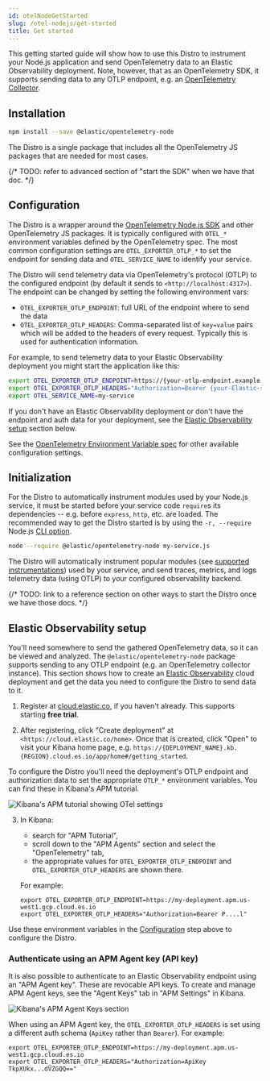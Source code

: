 ```yaml
---
id: otelNodeGetStarted
slug: /otel-nodejs/get-started
title: Get started
---
```


<DocBadge template="technical preview" />

This getting started guide will show how to use this Distro to instrument your Node.js application and send OpenTelemetry data to an Elastic Observability deployment. Note, however, that as an OpenTelemetry SDK, it supports sending data to any OTLP endpoint, e.g. an [OpenTelemetry Collector](https://opentelemetry.io/docs/collector/).

## Installation

```sh
npm install --save @elastic/opentelemetry-node
```

The Distro is a single package that includes all the OpenTelemetry JS packages
that are needed for most cases.

{/* TODO: refer to advanced section of "start the SDK" when we have that doc. */}

## Configuration

The Distro is a wrapper around the [OpenTelemetry Node.js SDK](https://github.com/open-telemetry/opentelemetry-js/tree/main/experimental/packages/opentelemetry-sdk-node)
and other OpenTelemetry JS packages. It is typically configured with `OTEL_*`
environment variables defined by the OpenTelemetry spec. The most common
configuration settings are `OTEL_EXPORTER_OTLP_*` to set the endpoint for
sending data and `OTEL_SERVICE_NAME` to identify your service.

The Distro will send telemetry data via OpenTelemetry's protocol (OTLP) to the
configured endpoint (by default it sends to `<http://localhost:4317>`). The
endpoint can be changed by setting the following environment vars:

- `OTEL_EXPORTER_OTLP_ENDPOINT`: full URL of the endpoint where to send the data
- `OTEL_EXPORTER_OTLP_HEADERS`: Comma-separated list of `key=value` pairs which
  will be added to the headers of every request. Typically this is used for
  authentication information.

For example, to send telemetry data to your Elastic Observability deployment you
might start the application like this:

```sh
export OTEL_EXPORTER_OTLP_ENDPOINT=https://{your-otlp-endpoint.example.com}
export OTEL_EXPORTER_OTLP_HEADERS="Authorization=Bearer {your-Elastic-secret-token}"
export OTEL_SERVICE_NAME=my-service
```

If you don't have an Elastic Observability deployment or don't have the
endpoint and auth data for your deployment, see the [Elastic Observability setup](#elastic-observability-setup)
section below.

See the [OpenTelemetry Environment Variable spec](https://opentelemetry.io/docs/specs/otel/configuration/sdk-environment-variables/) for other available configuration settings.

## Initialization

For the Distro to automatically instrument modules used by your Node.js service,
it must be started before your service code `require`s its dependencies --
e.g. before `express`, `http`, etc. are loaded. The recommended way to get the
Distro started is by using the `-r, --require` Node.js
[CLI option](https://nodejs.org/api/cli.html#-r---require-module).

```sh
node --require @elastic/opentelemetry-node my-service.js
```

The Distro will automatically instrument popular modules (see [supported instrumentations](./supported-technologies.md#instrumentations))
used by your service, and send traces, metrics, and logs telemetry data (using
OTLP) to your configured observability backend.

{/* TODO: link to a reference section on other ways to start the Distro once we have those docs. */}


## Elastic Observability setup

You'll need somewhere to send the gathered OpenTelemetry data, so it can be
viewed and analyzed. The `@elastic/opentelemetry-node` package supports sending
to any OTLP endpoint (e.g. an OpenTelemetry collector instance). This section
shows how to create an [Elastic Observability](https://www.elastic.co/observability)
cloud deployment and get the data you need to configure the Distro to send
data to it.

1. Register at [cloud.elastic.co](https://cloud.elastic.co/registration), if you haven't already. This supports starting **free trial**.

2. After registering, click "Create deployment" at `<https://cloud.elastic.co/home>`.  Once that is created, click "Open" to visit your Kibana home page, e.g. `https://{DEPLOYMENT_NAME}.kb.{REGION}.cloud.es.io/app/home#/getting_started`.

To configure the Distro you'll need the deployment's OTLP endpoint and
authorization data to set the appropriate `OTLP_*` environment variables. You
can find these in Kibana's APM tutorial.

![Kibana's APM tutorial showing OTel settings](./img/otlp-endpoint-settings.png)

3. In Kibana:

    - search for "APM Tutorial",
    - scroll down to the "APM Agents" section and select the "OpenTelemetry" tab,
    - the appropriate values for `OTEL_EXPORTER_OTLP_ENDPOINT` and
      `OTEL_EXPORTER_OTLP_HEADERS` are shown there.

    For example:

    ```
    export OTEL_EXPORTER_OTLP_ENDPOINT=https://my-deployment.apm.us-west1.gcp.cloud.es.io
    export OTEL_EXPORTER_OTLP_HEADERS="Authorization=Bearer P....l"
    ```

Use these environment variables in the [Configuration](#configuration) step
above to configure the Distro.

### Authenticate using an APM Agent key (API key)

It is also possible to authenticate to an Elastic Observability endpoint using
an "APM Agent key". These are revocable API keys. To create and manage
APM Agent keys, see the "Agent Keys" tab in "APM Settings" in Kibana.

![Kibana's APM Agent Keys section](./img/kibana-apm-agent-keys.png)

When using an APM Agent key, the `OTEL_EXPORTER_OTLP_HEADERS` is set using a
different auth schema (`ApiKey` rather than `Bearer`). For example:

```
export OTEL_EXPORTER_OTLP_ENDPOINT=https://my-deployment.apm.us-west1.gcp.cloud.es.io
export OTEL_EXPORTER_OTLP_HEADERS="Authorization=ApiKey TkpXUkx...dVZGQQ=="
```

